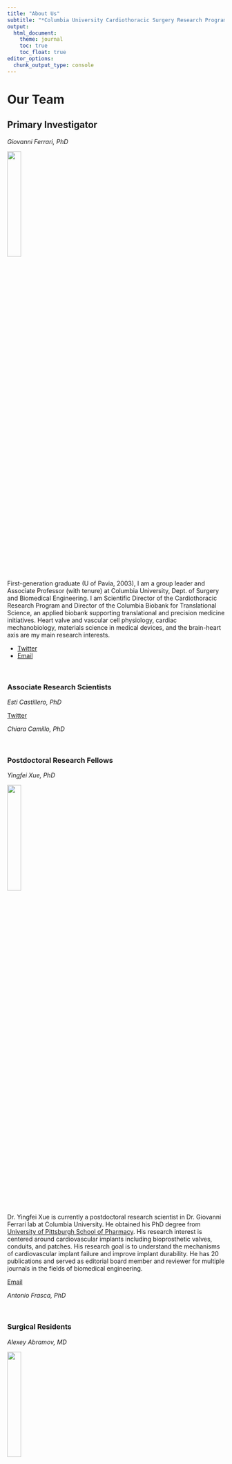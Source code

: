 ```yaml
---
title: "About Us"
subtitle: "*Columbia University Cardiothoracic Surgery Research Program*"
output: 
  html_document:
    theme: journal
    toc: true
    toc_float: true
editor_options: 
  chunk_output_type: console
---
```


# Our Team

## Primary Investigator 

 *Giovanni Ferrari, PhD*

<left>
![](images/ferrari.jpg){width=25%}

</left>

First-generation graduate (U of Pavia, 2003), I am a group leader and Associate Professor (with tenure) at Columbia University, Dept. of Surgery and Biomedical Engineering. I am Scientific Director of the Cardiothoracic Research Program and Director of the Columbia Biobank for Translational Science, an applied biobank supporting translational and precision medicine initiatives. Heart valve and vascular cell physiology, cardiac mechanobiology, materials science in medical devices, and the brain-heart axis are my main research interests.

</right>

* [Twitter](https://twitter.com/ferrag02)
* [Email](mailto:<gf2375@cumc.columbia.edu>)


\
				
### Associate Research Scientists

*Esti Castillero, PhD*
 
[Twitter](https:twitter.com/esticastillero)


*Chiara Camillo, PhD*

\

### Postdoctoral Research Fellows	

 *Yingfei Xue, PhD*\
 
![](images/xue.JPG){width=25%}

Dr. Yingfei Xue is currently a postdoctoral research scientist in Dr. Giovanni Ferrari lab at Columbia University. He obtained his PhD degree from [University of Pittsburgh School of Pharmacy](http://www.pharmacy.pitt.edu/research/research_index.php). His research interest is centered around cardiovascular implants including bioprosthetic valves, conduits, and patches. His research goal is to understand the mechanisms of cardiovascular implant failure and improve implant durability. He has 20 publications and served as editorial board member and reviewer for multiple journals in the fields of biomedical engineering.

[Email](mailto:<yx2529@cumc.columbia.edu>)\

 

*Antonio Frasca, PhD*

\

### Surgical Residents			

*Alexey Abramov, MD*

![](images/abramov.jpg){width=25%}

Dr. Alexey Abramov is a General Surgery resident in the [New York Presbyterian-Columbia](https://columbiasurgery.org/general-surgery-residency) program with an interest in cardiothoracic surgery fellowship. Currently, he is a post-doctoral research fellow in Dr. Ferrari's lab in the [Cardiothoracic Surgery Research Group](https://columbiasurgery.org/cardiothoracic-surgery-research/program-overview) and pursuing a Master's degree in the Department of Biostatistics in the Mailmans School of Public Health with a concentration in [Clinical Research Methods](https://www.publichealth.columbia.edu/academics/degrees/master-science/clinical-research-methods). In my free time, he enjoys the outdoors, hiking, skiing, and riding his road bike.

[Email](mailto:<aa3832@cumc.columbia.edu>)
 
*Dov Levine, MD*

*Clinton Erwin, MD*

*Michael Simpson, MD*

\

### Biobank			

 *Vivian Moreno*

\

### Lab Manager

 *Mangesh Kurade*

\

### Medical Students

 *Nicolo Vitale (U of Milan)*
 
 ![](images/niko.jpg){width=25%}
 
 *Eduardo (U of Bologna)*
 
 *Ervin (Morehouse School of Medicine)*

\

### Biomedical Engineering Students		

*Mar Martinez Mas (Columbia University)*\

![](images/mas.jpg){width=25%}

I am a Master’s student in [Biomedical Engineering at Columbia University](https://www.bme.columbia.edu). I am from Barcelona, Spain, and I studied my undergraduate degree at [Universitat Pompeu Fabra](https://www.upf.edu/es/) where I worked in the field of biomedical electronics. Afterward, I did the last year and a half of my degree at the [Politecnico di Milano](https://www.polimi.it), where I mainly studied the field of biomechanics. My main interest lies in prosthetic heart valves and life support systems. I joined the Ferrari Lab in 2021. 

[Email](mailto:<mm5944@columbia.edu>)


\

### Chief Vision Officer 

*Churro*

2 years old Irish-Doodle. Strong interest in any type of food.
Life's not ruff when I am around. Woof

### Alumni

Residents\
Postdocs